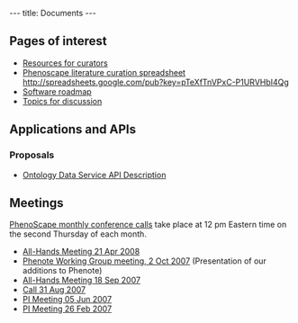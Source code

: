 ---
title: Documents
---

==Pages of interest==
* [[Resources for curators]]
* [[Phenoscape literature curation spreadsheet http://spreadsheets.google.com/pub?key=pTeXfTnVPxC-P1URVHbI4Qg]]
* [[Software roadmap]]
* [[Topics for discussion]]

==Applications and APIs==

===Proposals===
* [[Ontology_Data_Service_API|Ontology Data Service API Description]]

==Meetings==

[[WG:PhenoScape monthly conference call|PhenoScape monthly conference calls]] take place at 12 pm Eastern time on the second Thursday of each month.

* [[WG:All-Hands Meeting 21Apr08|All-Hands Meeting 21 Apr 2008]]
* [[WG:Phenote Working Group 02Oct07|Phenote Working Group meeting, 2 Oct 2007]] (Presentation of our additions to Phenote)
* [[WG:All-Hands Meeting 18Sep07|All-Hands Meeting 18 Sep 2007]]
* [[WG:Call 31Aug07|Call 31 Aug 2007]]
* [[WG:PI Meeting 5Jun07|PI Meeting 05 Jun 2007]]
* [[WG:PI Meeting 26feb07|PI Meeting 26 Feb 2007]]